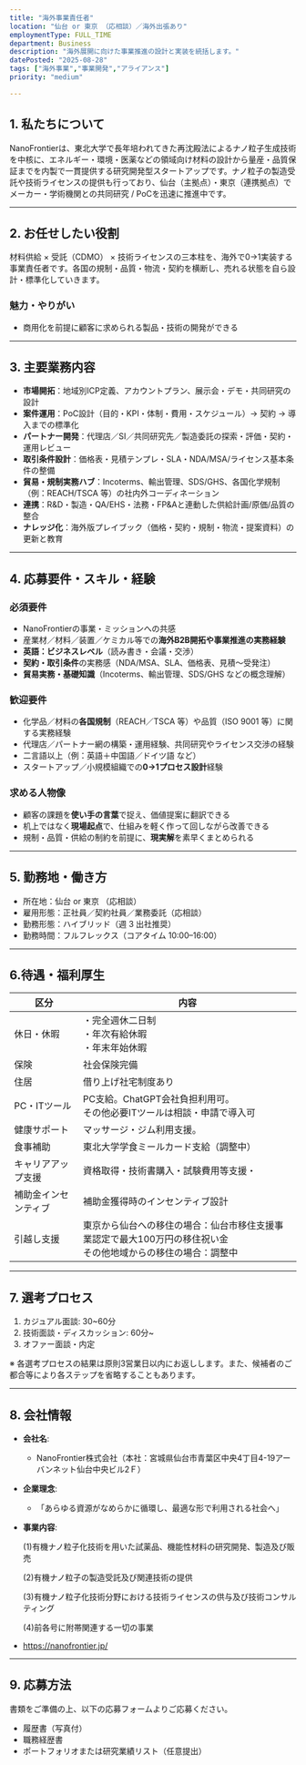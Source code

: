 ```yaml
---
title: "海外事業責任者"
location: "仙台 or 東京 （応相談）／海外出張あり"
employmentType: FULL_TIME
department: Business
description: "海外展開に向けた事業推進の設計と実装を統括します。"
datePosted: "2025-08-28"
tags: ["海外事業","事業開発","アライアンス"]
priority: "medium"

---
```



## 1. 私たちについて

NanoFrontierは、東北大学で長年培われてきた再沈殿法によるナノ粒子生成技術を中核に、エネルギー・環境・医薬などの領域向け材料の設計から量産・品質保証までを内製で一貫提供する研究開発型スタートアップです。ナノ粒子の製造受託や技術ライセンスの提供も行っており、仙台（主拠点）・東京（連携拠点）でメーカー・学術機関との共同研究 / PoCを迅速に推進中です。

---

## 2. **お任せしたい役割**

材料供給 × 受託（CDMO） × 技術ライセンスの三本柱を、海外で0→1実装する事業責任者です。各国の規制・品質・物流・契約を横断し、売れる状態を自ら設計・標準化していきます。

### 魅力・やりがい

- 商用化を前提に顧客に求められる製品・技術の開発ができる

---

## 3. 主要業務内容

- **市場開拓**：地域別ICP定義、アカウントプラン、展示会・デモ・共同研究の設計
- **案件運用**：PoC設計（目的・KPI・体制・費用・スケジュール）→ 契約 → 導入までの標準化
- **パートナー開発**：代理店／SI／共同研究先／製造委託の探索・評価・契約・運用レビュー
- **取引条件設計**：価格表・見積テンプレ・SLA・NDA/MSA/ライセンス基本条件の整備
- **貿易・規制実務ハブ**：Incoterms、輸出管理、SDS/GHS、各国化学規制（例：REACH/TSCA 等）の社内外コーディネーション
- **連携**：R&D・製造・QA/EHS・法務・FP&Aと連動した供給計画/原価/品質の整合
- **ナレッジ化**：海外版プレイブック（価格・契約・規制・物流・提案資料）の更新と教育

---

## 4. 応募要件・スキル・経験

### 必須要件

- NanoFrontierの事業・ミッションへの共感
- 産業材／材料／装置／ケミカル等での**海外B2B開拓や事業推進の実務経験**
- **英語：ビジネスレベル**（読み書き・会議・交渉）
- **契約・取引条件**の実務感（NDA/MSA、SLA、価格表、見積～受発注）
- **貿易実務・基礎知識**（Incoterms、輸出管理、SDS/GHS などの概念理解）

### 歓迎要件

- 化学品／材料の**各国規制**（REACH／TSCA 等）や品質（ISO 9001 等）に関する実務経験
- 代理店／パートナー網の構築・運用経験、共同研究やライセンス交渉の経験
- 二言語以上（例：英語＋中国語／ドイツ語 など）
- スタートアップ／小規模組織での**0→1プロセス設計**経験

### 求める人物像

- 顧客の課題を**使い手の言葉**で捉え、価値提案に翻訳できる
- 机上ではなく**現場起点**で、仕組みを軽く作って回しながら改善できる
- 規制・品質・供給の制約を前提に、**現実解**を素早くまとめられる

---

## 5. 勤務地・働き方

- 所在地：仙台 or 東京 （応相談）
- 雇用形態：正社員／契約社員／業務委託（応相談）
- 勤務形態：ハイブリッド（週 3 出社推奨）
- 勤務時間：フルフレックス（コアタイム 10:00–16:00）

---

## 6.待遇・福利厚生

| 区分 | 内容 |
| --- | --- |
| 休日・休暇 | ・完全週休二日制<br/>・年次有給休暇<br/>・年末年始休暇 |
| 保険 | 社会保険完備 |
| 住居 | 借り上げ社宅制度あり |
| PC・ITツール | PC支給。ChatGPT会社負担利用可。<br/>その他必要ITツールは相談・申請で導入可 |
| 健康サポート | マッサージ・ジム利用支援。 |
| 食事補助 | 東北大学学食ミールカード支給（調整中） |
| キャリアアップ支援 | 資格取得・技術書購入・試験費用等支援・ |
| 補助金インセンティブ | 補助金獲得時のインセンティブ設計 |
| 引越し支援 | 東京から仙台への移住の場合：仙台市移住支援事業認定で最大100万円の移住祝い金<br/>その他地域からの移住の場合：調整中 |

---

## 7. 選考プロセス

1. カジュアル面談: 30~60分
2. 技術面談・ディスカッション: 60分~
3. オファー面談・内定

※ 各選考プロセスの結果は原則3営業日以内にお返しします。また、候補者のご都合等により各ステップを省略することもあります。

---

## 8. 会社情報

- **会社名**:
    - NanoFrontier株式会社（本社：宮城県仙台市青葉区中央4丁目4-19アーバンネット仙台中央ビル2Ｆ）
- **企業理念**:
    - 「あらゆる資源がなめらかに循環し、最適な形で利用される社会へ」
- **事業内容**:
    
    (1)有機ナノ粒子化技術を用いた試薬品、機能性材料の研究開発、製造及び販売
    
    (2)有機ナノ粒子の製造受託及び関連技術の提供
    
    (3)有機ナノ粒子化技術分野における技術ライセンスの供与及び技術コンサルティング
    
    (4)前各号に附帯関連する一切の事業
    
- https://nanofrontier.jp/

---

## 9. 応募方法

書類をご準備の上、以下の応募フォームよりご応募ください。

- 履歴書（写真付）
- 職務経歴書
- ポートフォリオまたは研究業績リスト（任意提出）


